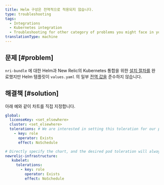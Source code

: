 ```yaml
---
title: Helm 구성은 전역적으로 적용되지 않습니다.
type: troubleshooting
tags:
  - Integrations
  - Kubernetes integration
  - Troubleshooting for other category of problems you might face in your New Relic Kubernetes integration.
translationType: machine
---
```


## 문제 [#problem]

`nri-bundle` 에 대한 Helm과 New Relic의 Kubernetes 통합을 위한 [설치 절차를](/docs/kubernetes-monitoring-integration#install) 완료했지만 Helm 템플릿이 `values.yaml` 의 일부 [전역 값을](https://github.com/newrelic/helm-charts/tree/master/charts/nri-bundle#values) 준수하지 않습니다.

## 해결책 [#solution]

아래 예와 같이 차트를 직접 지정합니다.

```yml
global: 
  licenseKey: <set_elsewhere>
  cluster: <set_elsewhere>
  tolerations: # We are interested in setting this toleration for our pods, but the global value is not respected for some reason 
    - key: role
      operator: Exists
      effect: NoSchedule

# Directly specify the chart, and the desired pod toleration will always be respected
newrelic-infrastructure: 
   kubelet: 
     tolerations: 
       - key: role
         operator: Exists
         effect: NoSchedule 
```